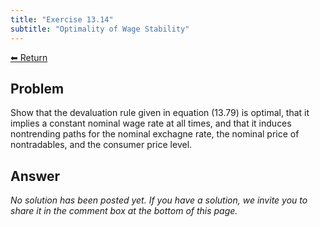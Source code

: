```yaml
---
title: "Exercise 13.14"
subtitle: "Optimality of Wage Stability"
---
```

<a class="return-button" href="index.qmd">⬅ Return</a>

## Problem

Show that the devaluation rule given in equation (13.79) is optimal, that it implies a constant nominal wage rate at all times, and that it induces nontrending paths for the nominal exchagne rate, the nominal price of nontradables, and the consumer price level. 

## Answer

_No solution has been posted yet. If you have a solution, we invite you to share it in the comment box at the bottom of this page._